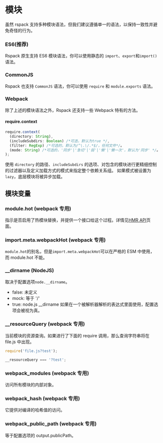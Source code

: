 # 模块

虽然 rspack 支持多种模块语法，但我们建议遵循单一的语法，以保持一致性并避免奇怪的行为。

### ES6(推荐)

Rspack 原生支持 ES6 模块语法，你可以使用静态的 `import`、`export`和`import()` 语法。

### CommonJS

Rspack 也支持 `CommonJS` 语法，你可以使用 `require` 和 `module.exports` 语法。

### Webpack

除了上述的模块语法之外，Rspack 还支持一些 Webpack 特有的方法。

#### require.context

```ts
require.context(
  (directory: String),
  (includeSubdirs: Boolean) /*可选，默认为true */,
  (filter: RegExp) /*可选的，默认为/^\.\/.*$/，任何文件*/。
  (mode: String) /*可选的，'同步'|'急切'|'弱'|'懒'|'懒一次'，默认为'同步' */。
);
```

使用 `directory` 的路径、`includeSubdirs` 的选项、对包含的模块进行更精细控制的过滤器以及定义加载方式的模式来指定整个依赖关系组。
如果模式被设置为 `lazy`，底层模块将被异步加载。

## 模块变量

### module.hot (webpack 专用)

指示是否启用了热模块替换，并提供一个接口给这个过程。详情见[HMR API](/api/hmr)页面。

### import.meta.webpackHot (webpack 专用)

`module.hot`的别名，但是`import.meta.webpackHot`可以在严格的 ESM 中使用，而 module.hot 不能。

### \_\_dirname (NodeJS)

取决于配置选项`node.__dirname`。

- false: 未定义
- mock: 等于 '/'
- true: node.js \_\_dirname
  如果在一个被解析器解析的表达式里面使用，配置选项会被视为真。

### \_\_resourceQuery (webpack 专用)

当前模块的资源查询。如果进行了下面的 require 调用，那么查询字符串将在 file.js 中出现。

```ts
require('file.js?test');
```

```ts title="file.js"
__resourceQuery === '?test';
```

### **webpack_modules** (webpack 专用)

访问所有模块的内部对象。

### **webpack_hash** (webpack 专用)

它提供对编译的哈希值的访问。

### **webpack_public_path** (webpack 专用)

等于配置选项的 output.publicPath。
